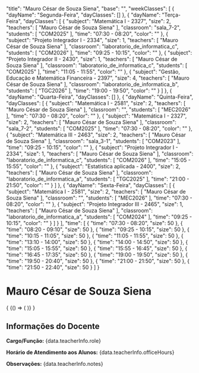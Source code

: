 
  "title": "Mauro César de Souza Siena",
  "base": "",
  "weekClasses": [
    {
      "dayName": "Segunda-Feira",
      "dayClasses": []
    },
    {
      "dayName": "Terça-Feira",
      "dayClasses": [
        {
          "subject": "Matemática I - 2327",
          "size": 2,
          "teachers": [
            "Mauro César de Souza Siena"
          ],
          "classroom": "sala_7-2",
          "students": [
            "COM2025"
          ],
          "time": "07:30 - 08:20",
          "color": ""
        },
        {
          "subject": "Projeto Integrador I - 2334",
          "size": 1,
          "teachers": [
            "Mauro César de Souza Siena"
          ],
          "classroom": "laboratorio_de_informatica_c",
          "students": [
            "COM2026"
          ],
          "time": "09:25 - 10:15",
          "color": ""
        },
        {
          "subject": "Projeto Integrador II - 2430",
          "size": 1,
          "teachers": [
            "Mauro César de Souza Siena"
          ],
          "classroom": "laboratorio_de_informatica_c",
          "students": [
            "COM2025"
          ],
          "time": "11:05 - 11:55",
          "color": ""
        },
        {
          "subject": "Gestão, Educação e Matemática Financeira - 2397",
          "size": 4,
          "teachers": [
            "Mauro César de Souza Siena"
          ],
          "classroom": "laboratorio_de_informatica_b",
          "students": [
            "TGC2026"
          ],
          "time": "19:00 - 19:50",
          "color": ""
        }
      ]
    },
    {
      "dayName": "Quarta-Feira",
      "dayClasses": []
    },
    {
      "dayName": "Quinta-Feira",
      "dayClasses": [
        {
          "subject": "Matemática I - 2581",
          "size": 2,
          "teachers": [
            "Mauro César de Souza Siena"
          ],
          "classroom": "",
          "students": [
            "MEC2026"
          ],
          "time": "07:30 - 08:20",
          "color": ""
        },
        {
          "subject": "Matemática I - 2327",
          "size": 2,
          "teachers": [
            "Mauro César de Souza Siena"
          ],
          "classroom": "sala_7-2",
          "students": [
            "COM2025"
          ],
          "time": "07:30 - 08:20",
          "color": ""
        },
        {
          "subject": "Matemática III - 2463",
          "size": 2,
          "teachers": [
            "Mauro César de Souza Siena"
          ],
          "classroom": "sala_3-1",
          "students": [
            "COM2023"
          ],
          "time": "09:25 - 10:15",
          "color": ""
        },
        {
          "subject": "Projeto Integrador I - 2334",
          "size": 1,
          "teachers": [
            "Mauro César de Souza Siena"
          ],
          "classroom": "laboratorio_de_informatica_c",
          "students": [
            "COM2026"
          ],
          "time": "15:05 - 15:55",
          "color": ""
        },
        {
          "subject": "Estatística aplicada - 2400",
          "size": 2,
          "teachers": [
            "Mauro César de Souza Siena"
          ],
          "classroom": "laboratorio_de_informatica_a",
          "students": [
            "TGC2025"
          ],
          "time": "21:00 - 21:50",
          "color": ""
        }
      ]
    },
    {
      "dayName": "Sexta-Feira",
      "dayClasses": [
        {
          "subject": "Matemática I - 2581",
          "size": 2,
          "teachers": [
            "Mauro César de Souza Siena"
          ],
          "classroom": "",
          "students": [
            "MEC2026"
          ],
          "time": "07:30 - 08:20",
          "color": ""
        },
        {
          "subject": "Projeto Integrador III - 2465",
          "size": 1,
          "teachers": [
            "Mauro César de Souza Siena"
          ],
          "classroom": "laboratorio_de_informatica_a",
          "students": [
            "COM2024"
          ],
          "time": "09:25 - 10:15",
          "color": ""
        }
      ]
    }
  ],
  "time": [
    {
      "time": "07:30 - 08:20",
      "size": 50
    },
    {
      "time": "08:20 - 09:10",
      "size": 50
    },
    {
      "time": "09:25 - 10:15",
      "size": 50
    },
    {
      "time": "10:15 - 11:05",
      "size": 50
    },
    {
      "time": "11:05 - 11:55",
      "size": 50
    },
    {
      "time": "13:10 - 14:00",
      "size": 50
    },
    {
      "time": "14:00 - 14:50",
      "size": 50
    },
    {
      "time": "15:05 - 15:55",
      "size": 50
    },
    {
      "time": "15:55 - 16:45",
      "size": 50
    },
    {
      "time": "16:45 - 17:35",
      "size": 50
    },
    {
      "time": "19:00 - 19:50",
      "size": 50
    },
    {
      "time": "19:50 - 20:40",
      "size": 50
    },
    {
      "time": "21:00 - 21:50",
      "size": 50
    },
    {
      "time": "21:50 - 22:40",
      "size": 50
    }
  ]
}

# Mauro César de Souza Siena

<div>
  {
    <BrowserOnly>
      {() => (
        <Grid
          title={data.title}
          weekClasses={data.weekClasses}
          time={data.time}
        />
      )}
    </BrowserOnly>
  }
</div>

<div style={{
  border: '1px solid #ddd',
  borderRadius: '8px',
  padding: '16px',
  marginTop: '24px',
  backgroundColor: '#f9f9f9'
}}>
  <h2 style={{
    borderBottom: '2px solid #ccc',
    paddingBottom: '8px',
    marginBottom: '16px'
  }}>Informações do Docente</h2>
  <p><strong>Cargo/Função:</strong> {data.teacherInfo.role}</p>
  <p><strong>Horário de Atendimento aos Alunos:</strong> {data.teacherInfo.officeHours}</p>
  <p><strong>Observações:</strong> {data.teacherInfo.notes}</p>
</div>

